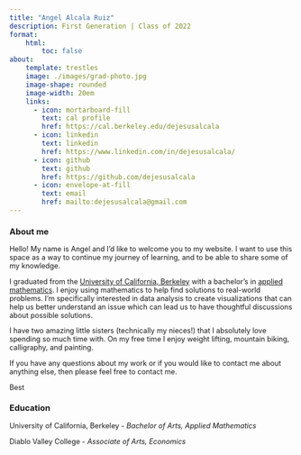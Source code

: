 ```yaml
---
title: "Angel Alcala Ruiz"
description: First Generation | Class of 2022 
format: 
    html: 
        toc: false
about:
    template: trestles
    image: ./images/grad-photo.jpg
    image-shape: rounded
    image-width: 20em
    links: 
      - icon: mortarboard-fill
        text: cal profile
        href: https://cal.berkeley.edu/dejesusalcala
      - icon: linkedin
        text: linkedin
        href: https://www.linkedin.com/in/dejesusalcala/
      - icon: github
        text: github
        href: https://github.com/dejesusalcala
      - icon: envelope-at-fill
        text: email
        href: mailto:dejesusalcala@gmail.com
---
```


::: {style="font-size: 90%;"}

### About me

Hello! My name is Angel and I'd like to welcome you to my website. I want to use this space as a way to continue my journey of learning, and to be able to share some of my knowledge.

I graduated from the [University of California, Berkeley](https://www.berkeley.edu/){target="_blank"} with a bachelor's in [applied mathematics](https://math.berkeley.edu/undergraduate/major/applied){target="_blank"}. I enjoy using mathematics to help find solutions to real-world problems. I'm specifically interested in data analysis to create visualizations that can help us better understand an issue which can lead us to have thoughtful discussions about possible solutions.

I have two amazing little sisters (technically my nieces!) that I absolutely love spending so much time with. On my free time I enjoy weight lifting, mountain biking, calligraphy, and painting.

If you have any questions about my work or if you would like to contact me about anything else, then please feel free to contact me.

Best


### Education

University of California, Berkeley - *Bachelor of Arts, Applied Mathematics*

Diablo Valley College - *Associate of Arts, Economics*
:::